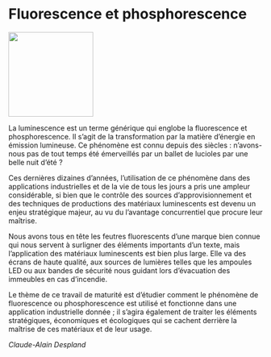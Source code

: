 # Fluorescence et phosphorescence

::: {.center data-latex=""}
![](images/fluorescence-et-phosphorescence.jpg){height=12em}
:::

\vspace{\stretch{1}}

La luminescence est un terme générique qui englobe la fluorescence et phosphorescence. Il s'agit de la transformation par la matière d'énergie en émission lumineuse. Ce phénomène est connu depuis des siècles : n'avons-nous pas de tout temps été émerveillés par un ballet de lucioles par une belle nuit d'été ?

Ces dernières dizaines d'années, l'utilisation de ce phénomène dans des applications industrielles et de la vie de tous les jours a pris une ampleur considérable, si bien que le contrôle des sources d'approvisionnement et des techniques de productions des matériaux luminescents est devenu un enjeu stratégique majeur, au vu du l'avantage concurrentiel que procure leur maîtrise.

Nous avons tous en tête les feutres fluorescents d'une marque bien connue qui nous servent à surligner des éléments importants d'un texte, mais l'application des matériaux luminescents est bien plus large. Elle va des écrans de haute qualité, aux sources de lumières telles que les ampoules LED ou aux bandes de sécurité nous guidant lors d'évacuation des immeubles en cas d'incendie.

\clearpage

Le thème de ce travail de maturité est d'étudier comment le phénomène de fluorescence ou phosphorescence est utilisé et fonctionne dans une application industrielle donnée ; il s'agira également de traiter les éléments stratégiques, économiques et écologiques qui se cachent derrière la maîtrise de ces matériaux et de leur usage.

::: {.signature data-latex=""}
*Claude-Alain Despland*
:::